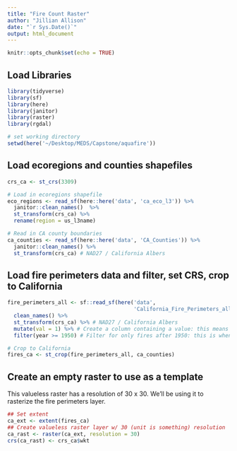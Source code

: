 ```yaml
---
title: "Fire Count Raster"
author: "Jillian Allison"
date: "`r Sys.Date()`"
output: html_document
---
```


```r
knitr::opts_chunk$set(echo = TRUE)
```

## Load Libraries
```r
library(tidyverse)
library(sf)
library(here)
library(janitor)
library(raster)
library(rgdal)
```

```r
# set working directory
setwd(here('~/Desktop/MEDS/Capstone/aquafire'))
```

## Load ecoregions and counties shapefiles 
```r
crs_ca <- st_crs(3309)

# Load in ecoregions shapefile
eco_regions <- read_sf(here::here('data', 'ca_eco_l3')) %>% 
  janitor::clean_names()  %>% 
  st_transform(crs_ca) %>% 
  rename(region = us_l3name)

# Read in CA county boundaries
ca_counties <- read_sf(here::here('data', 'CA_Counties')) %>% 
  janitor::clean_names() %>% 
  st_transform(crs_ca) # NAD27 / California Albers
```

## Load fire perimeters data and filter, set CRS, crop to California 
```r
fire_perimeters_all <- sf::read_sf(here('data', 
                                        'California_Fire_Perimeters_all')) %>% 
  clean_names() %>% 
  st_transform(crs_ca) %>% # NAD27 / California Albers
  mutate(val = 1) %>% # Create a column containing a value: this means each fire has a value of 1
  filter(year >= 1950) # Filter for only fires after 1950: this is when the dataset becomes reliable. 

# Crop to California
fires_ca <- st_crop(fire_perimeters_all, ca_counties) 
```

## Create an empty raster to use as a template
This valueless raster has a resolution of 30 x 30. We'll be using it to rasterize the fire perimeters layer. 
```r
## Set extent
ca_ext <- extent(fires_ca)
## Create valueless raster layer w/ 30 (unit is something) resolution 
ca_rast <- raster(ca_ext, resolution = 30)
crs(ca_rast) <- crs_ca$wkt
```

```r

```

